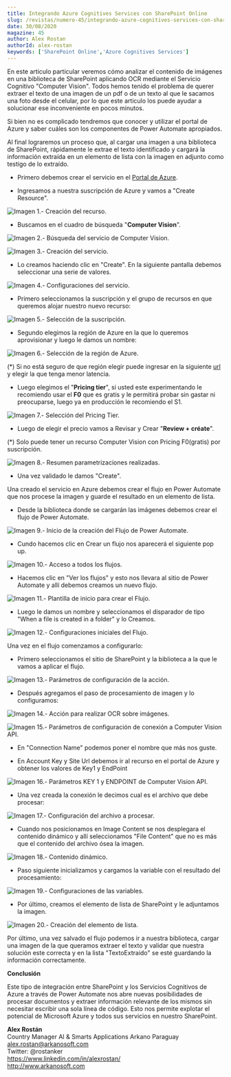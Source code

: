 ```yaml
---
title: Integrando Azure Cognitives Services con SharePoint Online
slug: /revistas/numero-45/integrando-azure-cognitives-services-con-sharepoint-online
date: 30/08/2020
magazine: 45
author: Alex Rostan
authorId: alex-rostan
keywords: ['SharePoint Online','Azure Cognitives Services']
---
```



<ArticleHeader frontmatter={props.pageContext.frontmatter} />


En este articulo particular veremos cómo analizar el contenido de
imágenes en una biblioteca de SharePoint aplicando OCR mediante el
Servicio Cognitivo "Computer Vision". Todos hemos tenido el problema de
querer extraer el texto de una imagen de un pdf o de un texto al que le
sacamos una foto desde el celular, por lo que este articulo los puede
ayudar a solucionar ese inconveniente en pocos minutos.

Si bien no es complicado tendremos que conocer y utilizar el portal de
Azure y saber cuáles son los componentes de Power Automate apropiados.

Al final lograremos un proceso que, al cargar una imagen a una
biblioteca de SharePoint, rápidamente le extrae el texto identificado y
cargará la información extraída en un elemento de lista con la imagen en
adjunto como testigo de lo extraído.

-   Primero debemos crear el servicio en el [Portal de
    Azure](https://portal.azure.com/).

-   Ingresamos a nuestra suscripción de Azure y vamos a "Create
    Resource".

![Imagen 1.- Creación del recurso.](../../../images/numero45/integrando-azure-cognitives-services-con-sharepoint-online/image1.png)



-   Buscamos en el cuadro de búsqueda "**Computer Vision**".

![Imagen 2.- Búsqueda del servicio de Computer Vision.](../../../images/numero45/integrando-azure-cognitives-services-con-sharepoint-online/image2.png)



![Imagen 3.- Creación del servicio.](../../../images/numero45/integrando-azure-cognitives-services-con-sharepoint-online/image3.png)



-   Lo creamos haciendo clic en "Create". En la siguiente pantalla
    debemos seleccionar una serie de valores.

![Imagen 4.- Configuraciones del servicio.](../../../images/numero45/integrando-azure-cognitives-services-con-sharepoint-online/image4.png)



-   Primero seleccionamos la suscripción y el grupo de recursos en que
    queremos alojar nuestro nuevo recurso:

![Imagen 5.- Selección de la suscripción.](../../../images/numero45/integrando-azure-cognitives-services-con-sharepoint-online/image5.png)



-   Segundo elegimos la región de Azure en la que lo queremos
    aprovisionar y luego le damos un nombre:

![Imagen 6.- Selección de la región de Azure.](../../../images/numero45/integrando-azure-cognitives-services-con-sharepoint-online/image6.png)



(\*) Si no está seguro de que región elegir puede ingresar en la
siguiente [url](https://azurespeedtest.azurewebsites.net/) y elegir la
que tenga menor latencia.

-   Luego elegimos el "**Pricing tier**", si usted este experimentando
    le recomiendo usar el **F0** que es gratis y le permitirá probar sin
    gastar ni preocuparse, luego ya en producción le recomiendo el S1.

![Imagen 7.- Selección del Pricing Tier.](../../../images/numero45/integrando-azure-cognitives-services-con-sharepoint-online/image7.png)



-   Luego de elegir el precio vamos a Revisar y Crear "**Review +
    créate**".

(\*) Solo puede tener un recurso Computer Vision con Pricing F0(gratis)
por suscripción.

![Imagen 8.- Resumen parametrizaciones realizadas.](../../../images/numero45/integrando-azure-cognitives-services-con-sharepoint-online/image8.png)



-   Una vez validado le damos "Create".

Una creado el servicio en Azure debemos crear el flujo en Power Automate
que nos procese la imagen y guarde el resultado en un elemento de lista.

-   Desde la biblioteca donde se cargarán las imágenes debemos crear el
    flujo de Power Automate.

![Imagen 9.- Inicio de la creación del Flujo de Power Automate.](../../../images/numero45/integrando-azure-cognitives-services-con-sharepoint-online/image9.png)



-   Cundo hacemos clic en Crear un flujo nos aparecerá el siguiente pop
    up.

![Imagen 10.- Acceso a todos los flujos.](../../../images/numero45/integrando-azure-cognitives-services-con-sharepoint-online/image10.png)



-   Hacemos clic en "Ver los flujos" y esto nos llevara al sitio de
    Power Automate y allí debemos creamos un nuevo flujo.

![Imagen 11.- Plantilla de inicio para crear el Flujo.](../../../images/numero45/integrando-azure-cognitives-services-con-sharepoint-online/image11.png)



-   Luego le damos un nombre y seleccionamos el disparador de tipo "When
    a file is created in a folder" y lo Creamos.

![Imagen 12.- Configuraciones iniciales del Flujo.](../../../images/numero45/integrando-azure-cognitives-services-con-sharepoint-online/image12.png)



Una vez en el flujo comenzamos a configurarlo:

-   Primero seleccionamos el sitio de SharePoint y la biblioteca a la
    que le vamos a aplicar el flujo.

![Imagen 13.- Parámetros de configuración de la acción.](../../../images/numero45/integrando-azure-cognitives-services-con-sharepoint-online/image13.png)



-   Después agregamos el paso de procesamiento de imagen y lo
    configuramos:

![Imagen 14.- Acción para realizar OCR sobre imágenes.](../../../images/numero45/integrando-azure-cognitives-services-con-sharepoint-online/image14.png)



![Imagen 15.- Parámetros de configuración de conexión a Computer Vision API.](../../../images/numero45/integrando-azure-cognitives-services-con-sharepoint-online/image15.png)



-   En "Connection Name" podemos poner el nombre que más nos guste.

-   En Account Key y Site Url debemos ir al recurso en el portal de
    Azure y obtener los valores de Key1 y EndPoint

![Imagen 16.- Parámetros KEY 1 y ENDPOINT de Computer Vision API.](../../../images/numero45/integrando-azure-cognitives-services-con-sharepoint-online/image16.png)



-   Una vez creada la conexión le decimos cual es el archivo que debe
    procesar:

![Imagen 17.- Configuración del archivo a procesar.](../../../images/numero45/integrando-azure-cognitives-services-con-sharepoint-online/image17.png)



-   Cuando nos posicionamos en Image Content se nos desplegara el
    contenido dinámico y allí seleccionamos "File Content" que no es más
    que el contenido del archivo ósea la imagen.

![Imagen 18.- Contenido dinámico.](../../../images/numero45/integrando-azure-cognitives-services-con-sharepoint-online/image18.png)



-   Paso siguiente inicializamos y cargamos la variable con el resultado
    del procesamiento:

![Imagen 19.- Configuraciones de las variables.](../../../images/numero45/integrando-azure-cognitives-services-con-sharepoint-online/image19.png)



-   Por último, creamos el elemento de lista de SharePoint y le
    adjuntamos la imagen.

![Imagen 20.- Creación del elemento de lista.](../../../images/numero45/integrando-azure-cognitives-services-con-sharepoint-online/image20.png)



Por último, una vez salvado el flujo podemos ir a nuestra biblioteca,
cargar una imagen de la que queramos extraer el texto y validar que
nuestra solución este correcta y en la lista "TextoExtraido" se esté
guardando la información correctamente.

**Conclusión**

Este tipo de integración entre SharePoint y los Servicios Cognitivos de
Azure a través de Power Automate nos abre nuevas posibilidades de
procesar documentos y extraer información relevante de los mismos sin
necesitar escribir una sola línea de código. Esto nos permite explotar
el potencial de Microsoft Azure y todos sus servicios en nuestro
SharePoint.

**Alex Rostán** <br />
Country Manager AI & Smarts Applications Arkano Paraguay <br />
<alex.rostan@arkanosoft.com> <br />
Twitter: @rostanker <br />
<https://www.linkedin.com/in/alexrostan/> <br />
<http://www.arkanosoft.com> <br />